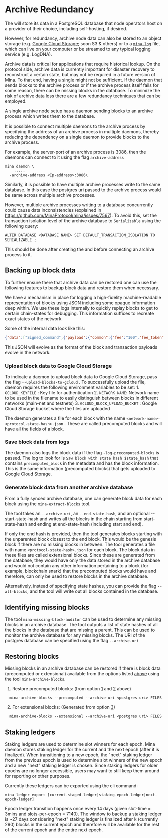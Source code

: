 
# Archive Redundancy

The <DocLink copy="archive node" url="/advanced/archive-node" /> will store its data in a PostgreSQL database that node operators host on a provider of their choice, including self-hosting, if desired. 

However, for redundancy, archive node data can also be stored to an object storage (e.g. [Google Cloud Storage](#upload-block-data-to-google-cloud-storage); soon S3 & others) or to a [`mina.log`](#save-block-data-from-logs) file, which can live on your computer or be streamed to any typical logging service (e.g. LogDNA).

Archive data is critical for applications that require historical lookup. On the protocol side, archive data is currently important for disaster recovery to reconstruct a certain state, but may not be required in a future version of Mina. To that end, having a single <DocLink copy="archive node setup" url="/advanced/archive-node" /> might not be sufficient. If the daemon that sends blocks to the archive process or if the archive process itself fails for some reason, there can be missing blocks in the database. To minimize the risk of archive data loss there are a few redundancy techniques that can be employed.

A single archive node setup has a daemon sending blocks to an archive process which writes them to the database.

It is possible to connect multiple daemons to the archive process by specifying the address of an archive process in multiple daemons, thereby reducing the dependency on a single daemon to provide blocks to the archive process.

For example, the server-port of an archive process is 3086, then the daemons can connect to it using the flag `archive-address`

```
mina daemon \
    .....
  -archive-address <Ip-address>:3086\
```

Similarly, it is possible to have multiple archive processes write to the same database. In this case the postgres uri passed to the archive process would be same across multiple archive processes.

However, multiple archive processes writing to a database concurrently could cause data inconsistencies (explained in https://github.com/MinaProtocol/mina/issues/7567). To avoid this, set the transaction isolation level of the archive database to `Serializable` using the following query:

    ALTER DATABASE <DATABASE NAME> SET DEFAULT_TRANSACTION_ISOLATION TO SERIALIZABLE ;

This should be done after creating the <DocLink copy="database" url="/advanced/archive-node" /> and before connecting an archive process to it.

## Backing up block data

To further ensure there that archive data can be restored one can use the following features to backup block data and restore them when necessary.

We have a mechanism in place for logging a high-fidelity machine-readable representation of blocks using JSON including some opaque information deep within. We use these logs internally to quickly replay blocks to get to certain chain-states for debugging. This information suffices to recreate exact states of the network.

Some of the internal data look like this:

```json
{"data":["Signed_command",{"payload":{"common":{"fee":"100","fee_token":"1","fee_payer_pk":"B62qixbmBBmCmv1xH5SeF1hw6EqwSNVPi9B28epa3phqVMSyuZk9EoH","nonce":"340","valid_until":"4294967295","memo":"E4YM2vTHhWEg66xpj52JErHUBU4pZ1yageL4TVDDpTTSsv8mK6YaH"},"body":["Payment",{"source_pk":"B62qixbmBBmCmv1xH5SeF1hw6EqwSNVPi9B28epa3phqVMSyuZk9EoH","receiver_pk":"B62qm2GCuGCEK79mEjeyaeiFoukThuZLJCHGe9HAzuAnfbtS5FHtPnP","token_id":"1","amount":"100000000"}]},"signer":"B62qixbmBBmCmv1xH5SeF1hw6EqwSNVPi9B28epa3phqVMSyuZk9EoH","signature":"7mXGz8Df1gu92HVWGue24wcrGxDWkgQrDK59xQGXc627PKFQvVAPSzZn7JMkHtfdBUXavDHcgLBZy4iR4UmA5seRCPMkFDci"}],"status":["Applied",{"fee_payer_account_creation_fee_paid":null,"receiver_account_creation_fee_paid":null,"created_token":null},{"fee_payer_balance":"31866000100000","source_balance":"31866000100000","receiver_balance":"34099000000"}]}],"coinbase":["One",null],"internal_command_balances":[["Coinbase",{"coinbase_receiver_balance":"75477804514901","fee_transfer_receiver_balance":null}],["Fee_transfer",{"receiver1_balance":"65266376010003","receiver2_balance":"78601129170700"}],["Fee_transfer",{"receiver1_balance":"66001820000000","receiver2_balance":"76870784414900"}],["Fee_transfer",{"receiver1_balance":"71158365898775","receiver2_balance":"59264207944722"}],["Fee_transfer",{"receiver1_balance":"68546088449962","receiver2_balance":"66721919100000"}],["Fee_transfer",{"receiver1_balance":"67700798001000","receiver2_balance":"66372760000000"}],["Fee_transfer",{"receiver1_balance":"85383891400000","receiver2_balance":"107174952265469"}],["Fee_transfer",{"receiver1_balance":"65879310000000","receiver2_balance":"66282230000000"}]]}]},"delta_transition_chain_proof":["jxLZWooV57gKCmanzCHHt1CDbHfUpMu6MkynUdqN9ZkBUJi7B1W",[]]}
```

This JSON will evolve as the format of the block and transaction payloads evolve in the network. 

### Upload block data to Google Cloud Storage

To indicate a daemon to upload block data to Google Cloud Storage, pass the flag `--upload-blocks-to-gcloud` . To successfully upload the file, daemon requires the following environment variables to be set:
    1. `GCLOUD_KEYFILE` : Key file for authentication
    2. `NETWORK_NAME`: Network name to be used in the filename to easily distinguish between blocks in different networks (main-net and testnets)
    3. `GCLOUD_BLOCK_UPLOAD_BUCKET` : Google Cloud Storage bucket where the files are uploaded

The daemon generates a file for each block with the name `<network-name>-<protocol-state-hash>.json` . These are called precomputed blocks and will have all the fields of a block.

### Save block data from logs

The daemon also logs the block data if the flag `-log-precomputed-blocks` is passed. The log to look for is `Saw block with state hash $state_hash` that contains `precomputed_block` in the metadata and has the block information. This is the same information (precomputed blocks) that gets uploaded to Google Cloud Storage.

### Generate block data from another archive database

From a fully synced archive database, one can generate block data for each block using the `mina-extract-blocks` tool.

The tool takes an `--archive-uri`, an `--end-state-hash`, and an optional --start-state-hash and writes all the blocks in the chain starting from start-state-hash and ending at end-state-hash (including start and end).

If only the end hash is provided, then the tool generates blocks starting with the unparented block closest to the end block. This would be the genesis block if there are no missing blocks in between. The tool generates a file with name `<protocol-state-hash>.json` for each block. The block data in these files are called extensional blocks. Since these are generated from the database, they would have only the data stored in the archive database and would not contain any other information pertaining to a block (for example, blockchain snark) that the precomputed blocks would have and therefore, can only be used to restore blocks in the archive database.

Alternatively, instead of specifying state hashes, you can provide the flag `--all-blocks`, and the tool will write out all blocks contained in the database.

## Identifying missing blocks

The tool `mina-missing-block-auditor` can be used to determine any missing blocks in an archive database. The tool outputs a list of state hashes of all the blocks in the database that are missing a parent. This can be used to monitor the archive database for any missing blocks. The URI of the postgres database can be specified using the flag `--archive-uri`

## Restoring blocks

Missing blocks in an archive database can be restored if there is block data (precomputed or extensional) available from the options listed [above](#Backing-up-block-data) using the tool `mina-archive-blocks`.

1. Restore precomputed blocks: (from option [1](#Upload-block-data-to-google-cloud-storage) and [2](#Save-block-data-from-logs) above)

```
  mina-archive-blocks --precomputed --archive-uri <postgres uri> FILES
```

2. For extensional blocks: (Generated from option [3](#Generate-block-data-from-another-archive-database))

```
  mina-archive-blocks --extensional --archive-uri <postgres uri> FILES
```

## Staking ledgers

Staking ledgers are used to determine slot winners for each epoch. Mina daemon stores staking ledger for the current and the next epoch (after it is finalized). When transitioning to a new epoch, the "next" staking ledger from the previous epoch is used to determine slot winners of the new epoch and a new "next" staking ledger is chosen. Since staking ledgers for older epochs are no longer accessible, users may want to still keep them around for reporting or other purposes.

Currently these ledgers can be exported using the cli command-

    mina ledger export [current-staged-ledger|staking-epoch-ledger|next-epoch-ledger]

Epoch ledger transition happens once every 14 days (given slot-time = 3mins and slots-per-epoch = 7140). The window to backup a staking ledger is ~27 days considering "next" staking ledger is finalized after k (currently 290) blocks in the current epoch and therefore will be available for the rest of the current epoch and the entire next epoch.
